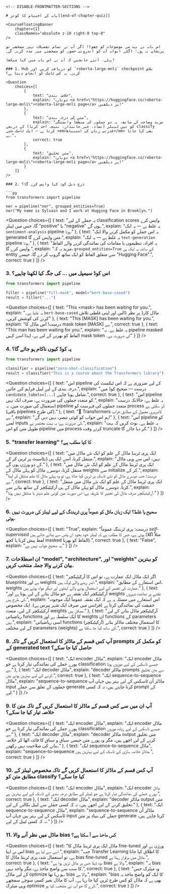 ```mdx
<!-- DISABLE-FRONTMATTER-SECTIONS -->

# باب کے اختتام کا کوئز[[end-of-chapter-quiz]]

<CourseFloatingBanner
    chapter={1}
    classNames="absolute z-10 right-0 top-0"
/>

اس باب نے بہت سے موضوعات کو چھوا! اگر آپ نے تمام تفصیلات نہیں سمجھی تو پریشان نہ ہوں؛ اگلے ابواب آپ کو اندرونی حصوں کو سمجھنے میں مدد کریں گے۔

پہلے، آئیے جانچیں کہ آپ نے اس باب میں کیا سیکھا!

### 1. Hub کو دریافت کریں اور `roberta-large-mnli` checkpoint تلاش کریں۔ یہ کس ٹاسک کو انجام دیتا ہے؟

<Question
	choices={[
		{
			text: "خلاصہ بندی",
			explain: "دوبارہ <a href=\"https://huggingface.co/roberta-large-mnli\">roberta-large-mnli page</a> پر دیکھیں!"
		},
		{
			text: "متن کی درجہ بندی",
			explain: "مزید وضاحت کے ساتھ، یہ دو جملوں کی منطقاً وابستگی کو تین لیبلز (تضاد، غیر جانبدار، نتیجہ اخذ کرنا) کے ذریعے classify کرتا ہے — ایک ٹاسک جسے <em>قدرتی زبان کی استنباط</em> بھی کہا جاتا ہے.",
			correct: true
		},
		{
			text: "متن تخلیق",
			explain: "دوبارہ <a href=\"https://huggingface.co/roberta-large-mnli\">roberta-large-mnli page</a> پر دیکھیں!"
		}
	]}
/>

### 2. درج ذیل کوڈ کیا واپس کرے گا؟

```py
from transformers import pipeline

ner = pipeline("ner", grouped_entities=True)
ner("My name is Sylvain and I work at Hugging Face in Brooklyn.")
```

<Question
	choices={[
		{
			text: "یہ جملے کے لیے classification scores واپس کرے گا، جس میں لیبلز \"positive\" یا \"negative\" ہوں گے.",
			explain: "یہ غلط ہے — یہ ایک <code>sentiment-analysis</code> pipeline ہوتا."
		},
		{
			text: "یہ اس جملے کو مکمل کرنے والا ایک generated متن واپس کرے گا.",
			explain: "یہ غلط ہے — یہ ایک <code>text-generation</code> pipeline ہوتا."
		},
		{
			text: "یہ افراد، تنظیموں یا مقامات کی نمائندگی کرنے والے الفاظ واپس کرے گا.",
			explain: "مزید یہ کہ، <code>grouped_entities=True</code> کے ساتھ، یہ ایک ہی entity سے متعلق الفاظ کو ایک ساتھ گروپ کر دے گا، جیسے \"Hugging Face\".",
			correct: true
		}
	]}
/>

### 3. اس کوڈ سیمپل میں ... کی جگہ کیا لکھنا چاہیے؟

```py
from transformers import pipeline

filler = pipeline("fill-mask", model="bert-base-cased")
result = filler("...")
```

<Question
	choices={[
		{
			text: "This &#60;mask> has been waiting for you.",
			explain: "یہ غلط ہے۔ <code>bert-base-cased</code> ماڈل کارڈ پر نظر ڈالیں اور اپنی غلطی تلاش کرنے کی کوشش کریں۔"
		},
		{
			text: "This [MASK] has been waiting for you.",
			explain: "درست! اس ماڈل کا mask token [MASK] ہے.",
			correct: true
		},
		{
			text: "This man has been waiting for you.",
			explain: "یہ غلط ہے۔ یہ pipeline masked الفاظ کو بھرنے کے لیے ہے، لہٰذا اسے کہیں mask token کی ضرورت ہے۔"
		}
	]}
/>

### 4. یہ کوڈ کیوں ناکام ہو جائے گا؟

```py
from transformers import pipeline

classifier = pipeline("zero-shot-classification")
result = classifier("This is a course about the Transformers library")
```

<Question
	choices={[
		{
			text: "اس pipeline کے لیے ضروری ہے کہ اس ٹیکسٹ کی درجہ بندی کے لیے لیبل فراہم کیے جائیں.",
			explain: "درست — صحیح کوڈ میں <code>candidate_labels=[...]</code> شامل ہونا چاہیے.",
			correct: true
		},
		{
			text: "اس pipeline کو متعدد جملوں کی ضرورت ہے، صرف ایک نہیں.",
			explain: "یہ غلط ہے، حالانکہ درست استعمال کی صورت میں، یہ pipeline متعدد جملوں کی فہرست کو process کر سکتی ہے (باقی pipelines کی طرح)."
		},
		{
			text: "🤗 Transformers لائبریری معمول کے مطابق خراب ہے.",
			explain: "ہم اس جواب کو کوئی تبصرہ نہیں دیں گے!"
		},
		{
			text: "اس pipeline کو لمبے inputs کی ضرورت ہے؛ یہ بہت مختصر ہے.",
			explain: "یہ غلط ہے۔ نوٹ کریں کہ بہت طویل متن کو اس pipeline میں process کرتے وقت truncate کر دیا جائے گا."
		}
	]}
/>

### 5. "transfer learning" کا کیا مطلب ہے؟

<Question
	choices={[
		{
			text: "ایک پری ٹرینڈ ماڈل کے علم کو ایک نئے ماڈل میں منتقل کرنا، اسے ایک ہی ڈیٹاسیٹ پر ٹرین کر کے.",
			explain: "نہیں، اس سے وہی ماڈل کے دو ورژن ہوں گے."
		},
		{
			text: "ایک پری ٹرینڈ ماڈل کے علم کو ایک نئے ماڈل میں منتقل کرنا، دوسرے ماڈل کو پہلے ماڈل کے weights سے initialize کر کے.",
			explain: "درست: جب دوسرے ماڈل کو نئے ٹاسک پر ٹرین کیا جاتا ہے، تو وہ پہلے ماڈل کا علم منتقل کر لیتا ہے.",
			correct: true
		},
		{
			text: "ایک پری ٹرینڈ ماڈل کے علم کو ایک نئے ماڈل میں منتقل کرنا، دوسرے ماڈل کو پہلے ماڈل کے ہی آرکیٹیکچر کے ساتھ بنانے سے.",
			explain: "آرکیٹیکچر صرف ماڈل کی تعمیر کا طریقہ ہے؛ اس صورت میں کوئی علم شیئر یا منتقل نہیں ہوتا."
		}
	]}
/>

### 6. صحیح یا غلط؟ ایک زبان ماڈل کو عموماً پری ٹریننگ کے لیے لیبلز کی ضرورت نہیں ہوتی.

<Question
	choices={[
		{
			text: "True",
			explain: "درست: پری ٹریننگ عموماً <em>self-supervised</em> ہوتی ہے، جس کا مطلب ہے کہ لیبلز خود بخود ان پٹس سے بنائے جاتے ہیں (مثلاً اگلا لفظ پیش کرنا یا کچھ masked الفاظ کو بھرنا).",
			correct: true
		},
		{
			text: "False",
			explain: "یہ صحیح جواب نہیں ہے."
		}
	]}
/>

### 7. ان اصطلاحات "model", "architecture", اور "weights" کو بہترین بیان کرنے والا جملہ منتخب کریں.

<Question
	choices={[
		{
			text: "اگر ایک ماڈل ایک عمارت ہے، تو اس کا آرکیٹیکچر blueprints ہے اور weights اندر رہنے والے لوگ ہیں.",
			explain: "اس استعارے کے مطابق، weights عمارت کی تعمیر کے لیے استعمال ہونے والے اینٹوں اور دیگر مواد ہوتے ہیں."
		},
		{
			text: "آرکیٹیکچر ایک نقشہ ہے جو ماڈل بنانے کے لیے ہوتا ہے اور weights نقشے پر نمائندہ شہروں کی طرح ہیں.",
			explain: "اس استعارے میں مسئلہ یہ ہے کہ ایک نقشہ عموماً ایک موجودہ حقیقت کی نمائندگی کرتا ہے (فرانس میں صرف ایک شہر پیرس ہے). ایک مخصوص آرکیٹیکچر کے لیے، متعدد weights ممکن ہیں."
		},
		{
			text: "آرکیٹیکچر ماڈل بنانے کے لیے ریاضیاتی functions کا ایک سلسلہ ہے اور weights ان functions کے parameters ہیں.",
			explain: "اسی ریاضیاتی functions (آرکیٹیکچر) کا استعمال مختلف ماڈلز بنانے کے لیے مختلف parameters (weights) کے ساتھ کیا جا سکتا ہے.",
			correct: true
		}
	]}
/>

### 8. آپ کس قسم کے ماڈلز کا استعمال کریں گے تاکہ prompts کو مکمل کر کے generated text حاصل کیا جا سکے؟

<Question
	choices={[
		{
			text: "ایک encoder ماڈل",
			explain: "ایک encoder ماڈل پورے جملے کی نمائندگی تیار کرتا ہے جو classification جیسے ٹاسکس کے لیے موزوں ہوتا ہے."
		},
		{
			text: "ایک decoder ماڈل",
			explain: "decoder ماڈلز prompts سے متن تخلیق کرنے کے لیے بہترین ہوتے ہیں.",
			correct: true
		},
		{
			text: "ایک sequence-to-sequence ماڈل",
			explain: "sequence-to-sequence ماڈلز اُن ٹاسکس کے لیے بہتر ہیں جہاں آپ input جملوں کے تعلق سے جملے generate کرنا چاہتے ہیں، نہ کہ کسی prompt کے لیے."
		}
	]}
/>

### 9. آپ ان میں سے کس قسم کے ماڈلز کا استعمال کریں گے تاکہ متن کا خلاصہ تیار کیا جا سکے؟

<Question
	choices={[
		{
			text: "ایک encoder ماڈل",
			explain: "ایک encoder ماڈل پورے جملے کی نمائندگی تیار کرتا ہے جو classification جیسے ٹاسکس کے لیے زیادہ موزوں ہے."
		},
		{
			text: "ایک decoder ماڈل",
			explain: "decoder ماڈلز output متن تخلیق کرنے کے لیے اچھے ہیں، مگر وہ پورے متن جیسے سیاق و سباق کا فائدہ اٹھا کر خلاصہ بنانے کی صلاحیت نہیں رکھتے."
		},
		{
			text: "ایک sequence-to-sequence ماڈل",
			explain: "sequence-to-sequence ماڈلز خلاصہ سازی کے ٹاسک کے لیے بہترین ہیں.",
			correct: true
		}
	]}
/>

### 10. آپ کس قسم کے ماڈلز کا استعمال کریں گے تاکہ مخصوص لیبلز کے مطابق متن کو classify کیا جا سکے؟

<Question
	choices={[
		{
			text: "ایک encoder ماڈل",
			explain: "ایک encoder ماڈل پورے جملے کی نمائندگی تیار کرتا ہے جو لیبلز کے مطابق درجہ بندی کے ٹاسک کے لیے بہترین ہے.",
			correct: true
		},
		{
			text: "ایک decoder ماڈل",
			explain: "decoder ماڈلز output متن تخلیق کرنے کے لیے اچھے ہیں، نہ کہ کسی جملے سے لیبل نکالنے کے لیے."
		},
		{
			text: "ایک sequence-to-sequence ماڈل",
			explain: "sequence-to-sequence ماڈلز اُن ٹاسکس کے لیے بہتر ہیں جہاں آپ input جملے کی بنیاد پر متن generate کرنا چاہتے ہیں، نہ کہ کسی لیبل کے لیے."
		}
	]}
/>

### 11. ماڈل میں نظر آنے والا bias کس ماخذ سے آ سکتا ہے؟

<Question
	choices={[
		{
			text: "ماڈل ایک پری ٹرینڈ ماڈل کا fine-tuned ورژن ہے اور اس نے اپنا bias اسی سے لیا ہے.",
			explain: "جب Transfer Learning کا اطلاق کیا جاتا ہے، تو استعمال شدہ پری ٹرینڈ ماڈل کا bias fine-tuned ماڈل میں برقرار رہتا ہے.",
			correct: true
		},
		{
			text: "وہ ڈیٹا جس پر ماڈل ٹرین ہوا ہے، bias والا ہے.",
			explain: "یہ bias کا سب سے واضح ماخذ ہے، مگر واحد نہیں.",
			correct: true
		},
		{
			text: "وہ میٹرک جس کے لیے ماڈل optimize ہو رہا تھا، bias والا ہے.",
			explain: "bias کا ایک کم واضح ماخذ یہ بھی ہے کہ ماڈل کو کس طرح ٹرین کیا جا رہا ہے۔ آپ کا ماڈل بغیر کسی سوچے سمجھے وہی میٹرک optimize کرے گا جو آپ نے منتخب کیا ہو.",
			correct: true
		}
	]}
/>
```